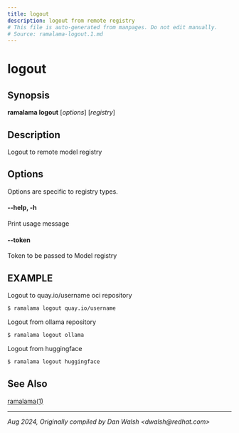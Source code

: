 ```yaml
---
title: logout
description: logout from remote registry
# This file is auto-generated from manpages. Do not edit manually.
# Source: ramalama-logout.1.md
---
```


# logout

## Synopsis
**ramalama logout** [*options*] [*registry*]

## Description
Logout to remote model registry

## Options

Options are specific to registry types.

#### **--help**, **-h**
Print usage message

#### **--token**

Token to be passed to Model registry

## EXAMPLE

Logout to quay.io/username oci repository
```bash
$ ramalama logout quay.io/username
```

Logout from ollama repository
```bash
$ ramalama logout ollama
```

Logout from huggingface
```bash
$ ramalama logout huggingface
```
## See Also
[ramalama(1)](/docs/commands/ramalama/)

---

*Aug 2024, Originally compiled by Dan Walsh &lt;dwalsh&#64;redhat.com&gt;*